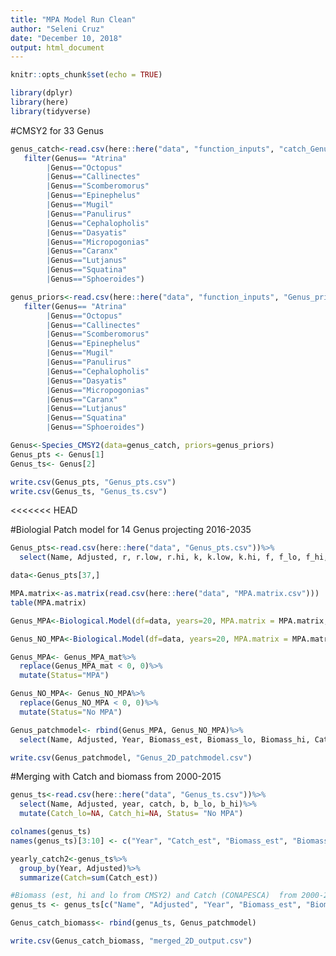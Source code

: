 ```yaml
---
title: "MPA Model Run Clean"
author: "Seleni Cruz"
date: "December 10, 2018"
output: html_document
---
```


```r
knitr::opts_chunk$set(echo = TRUE)
```

```r
library(dplyr)
library(here)
library(tidyverse)
```

#CMSY2 for 33 Genus 
```r
genus_catch<-read.csv(here::here("data", "function_inputs", "catch_Genus.csv"))%>%
   filter(Genus== "Atrina"
        |Genus=="Octopus"
        |Genus=="Callinectes"
        |Genus=="Scomberomorus"
        |Genus=="Epinephelus"
        |Genus=="Mugil"
        |Genus=="Panulirus"
        |Genus=="Cephalopholis"
        |Genus=="Dasyatis"
        |Genus=="Micropogonias"
        |Genus=="Caranx"
        |Genus=="Lutjanus"
        |Genus=="Squatina"
        |Genus=="Sphoeroides")

genus_priors<-read.csv(here::here("data", "function_inputs", "Genus_priors.csv"))%>%
   filter(Genus== "Atrina"
        |Genus=="Octopus"
        |Genus=="Callinectes"
        |Genus=="Scomberomorus"
        |Genus=="Epinephelus"
        |Genus=="Mugil"
        |Genus=="Panulirus"
        |Genus=="Cephalopholis"
        |Genus=="Dasyatis"
        |Genus=="Micropogonias"
        |Genus=="Caranx"
        |Genus=="Lutjanus"
        |Genus=="Squatina"
        |Genus=="Sphoeroides")

Genus<-Species_CMSY2(data=genus_catch, priors=genus_priors)
Genus_pts <- Genus[1]
Genus_ts<- Genus[2]

write.csv(Genus_pts, "Genus_pts.csv")
write.csv(Genus_ts, "Genus_ts.csv")

```

<<<<<<< HEAD

#Biologial Patch model for 14 Genus projecting 2016-2035
```r
Genus_pts<-read.csv(here::here("data", "Genus_pts.csv"))%>%
  select(Name, Adjusted, r, r.low, r.hi, k, k.low, k.hi, f, f_lo, f_hi, b, b_lo, b_hi, m.rate)

data<-Genus_pts[37,]

MPA.matrix<-as.matrix(read.csv(here::here("data", "MPA.matrix.csv")))
table(MPA.matrix)

Genus_MPA<-Biological.Model(df=data, years=20, MPA.matrix = MPA.matrix, MPA=1)

Genus_NO_MPA<-Biological.Model(df=data, years=20, MPA.matrix = MPA.matrix, MPA=0)

Genus_MPA<- Genus_MPA_mat%>%
  replace(Genus_MPA_mat < 0, 0)%>%
  mutate(Status="MPA")

Genus_NO_MPA<- Genus_NO_MPA%>%
  replace(Genus_NO_MPA < 0, 0)%>%
  mutate(Status="No MPA")

Genus_patchmodel<- rbind(Genus_MPA, Genus_NO_MPA)%>%
  select(Name, Adjusted, Year, Biomass_est, Biomass_lo, Biomass_hi, Catch_est, Catch_lo, Catch_hi, Status)

write.csv(Genus_patchmodel, "Genus_2D_patchmodel.csv")


```

#Merging with Catch and biomass from 2000-2015
```r
genus_ts<-read.csv(here::here("data", "Genus_ts.csv"))%>%
  select(Name, Adjusted, year, catch, b, b_lo, b_hi)%>%
  mutate(Catch_lo=NA, Catch_hi=NA, Status= "No MPA")

colnames(genus_ts)
names(genus_ts)[3:10] <- c("Year", "Catch_est", "Biomass_est", "Biomass_lo", "Biomass_hi","Catch_lo", "Catch_hi", "Status")

yearly_catch2<-genus_ts%>%
  group_by(Year, Adjusted)%>%
  summarize(Catch=sum(Catch_est))

#Biomass (est, hi and lo from CMSY2) and Catch (CONAPESCA)  from 2000-2015 
genus_ts <- genus_ts[c("Name", "Adjusted", "Year", "Biomass_est", "Biomass_lo", "Biomass_hi", "Catch_est", "Catch_lo", "Catch_hi", "Status")]

Genus_catch_biomass<- rbind(genus_ts, Genus_patchmodel)

write.csv(Genus_catch_biomass, "merged_2D_output.csv")

```



